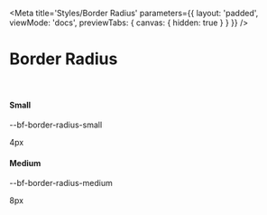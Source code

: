 
<Meta 
    title='Styles/Border Radius'
    parameters={{ 
        layout: 'padded', 
        viewMode: 'docs',
        previewTabs: { canvas: { hidden: true } }
    }}
/>

# Border Radius

<br/>

<div class='d-flex flex-column gap-3'>

<div class='d-flex gap-4 px-4 py-3'>
    <div class='w-10 bf-border-radius-small border bf-border-color-primary'></div>
    <h4 class='mb-0 flex-grow-1'>Small</h4>
    <p class='bf-text m-0'>--bf-border-radius-small</p>
    <p class='bf-text small bf-color-neutral-secondary m-0'>4px</p>
</div>

<div class='d-flex gap-4 px-4 py-3'>
    <div class='w-10 bf-border-radius-medium border bf-border-color-primary'></div>
    <h4 class='mb-0 flex-grow-1'>Medium</h4>
    <p class='bf-text m-0'>--bf-border-radius-medium</p>
    <p class='bf-text small bf-color-neutral-secondary m-0'>8px</p>
</div>

</div>